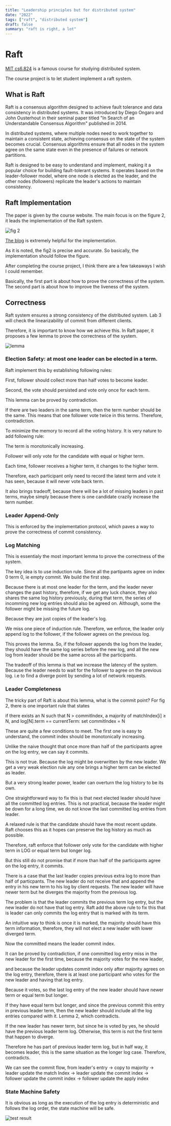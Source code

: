 ```yaml
---
title: "Leadership principles but for distributed system"
date: "2022"
tags: ["raft", "distributed system"]
draft: false
summary: "raft is right, a lot"
---
```


# Raft

[MIT cs6.824](https://pdos.csail.mit.edu/6.824/general.html) is a famous course for studying distributed system.

The course project is to let student implement a raft system.

## What is Raft

Raft is a consensus algorithm designed to achieve fault tolerance and data consistency in distributed systems. It was introduced by Diego Ongaro and John Ousterhout in their seminal paper titled "In Search of an Understandable Consensus Algorithm" published in 2014.

In distributed systems, where multiple nodes need to work together to maintain a consistent state, achieving consensus on the state of the system becomes crucial. Consensus algorithms ensure that all nodes in the system agree on the same state even in the presence of failures or network partitions.

Raft is designed to be easy to understand and implement, making it a popular choice for building fault-tolerant systems. It operates based on the leader-follower model, where one node is elected as the leader, and the other nodes (followers) replicate the leader's actions to maintain consistency.

## Raft Implementation

The paper is given by the course website. The main focus is on the figure 2, it leads the implementation of the Raft system.

![fig 2](/static/images/raft/fig2.png)

[The blog](https://thesquareplanet.com/blog/students-guide-to-raft/) is extremely helpful for the implementation.

As it is noted, the fig2 is precise and accurate. So basically, the implementation should follow the figure.

After completing the course project, I think there are a few takeaways I wish I could remember.

Basically, the first part is about how to prove the correctness of the system. The second part is about how to improve the liveness of the system.

## Correctness

Raft system ensures a strong consistency of the distributed system. Lab 3 will check the linearizability of commit from different clients.

Therefore, it is important to know how we achieve this. In Raft paper, it proposes a few lemma to prove the correctness of the system.

![lemma](/static/images/raft/correctness.png)

### Election Safety: at most one leader can be elected in a term.

Raft implement this by establishing following rules:

First, follower should collect more than half votes to become leader.

Second, the vote should persisted and vote only once for each term.

This lemma can be proved by contradiction.

If there are two leaders in the same term, then the term number should be the same. This means that one follower vote twice in this terms. Therefore, contradiction.

To minimize the memory to record all the voting history. It is very nature to add following rule:

The term is monotonically increasing.

Follower will only vote for the candidate with equal or higher term.

Each time, follower receives a higher term, it changes to the higher term.

Therefore, each participant only need to record the latest term and vote it has seen, because it will never vote back term.

It also brings tradeoff, because there will be a lot of missing leaders in past terms, maybe simply because there is one candidate crazily increase the term number.

### Leader Append-Only

This is enforced by the implementation protocol, which paves a way to prove the correctness of commit consistency.

### Log Matching

This is essentialy the most important lemma to prove the correctness of the system.

The key idea is to use induction rule. Since all the partipants agree on index 0 term 0, ie empty commit. We build the first step.

Because there is at most one leader for the term, and the leader never changes the past history, therefore, if we get any luck chance, they also shares the same log history previously, during that term, the series of incomming new log entries should also be agreed on. Although, some the follower might be missing the future log.

Because they are just copies of the leader's log.

We miss one piece of induction rule. Therefore, we enforce, the leader only append log to the follower, if the follower agrees on the previous log.

This proves the lemma. So, if the follower appends the log from the leader, they should have the same log series before the new log, and all the new log from leader should be the same across all the participants.

The tradeoff of this lemma is that we increase the latency of the system. Because the leader needs to wait for the follower to agree on the previous log. i.e to find a diverge point by sending a lot of network requests.

### Leader Completeness

The tricky part of Raft is about this lemma, what is the commit point? For fig 2, there is one important rule that states

if there exists an N such that N > commitIndex, a majority of matchIndex[i] ≥ N, and log[N].term == currentTerm: set commitIndex = N

These are quite a few conditions to meet. The first one is easy to understand, the commit index should be monotonically increasing.

Unlike the naive thought that once more than half of the participants agree on the log entry, we can say it commits.

This is not true. Because the log might be overwritten by the new leader. We get a very weak election rule any one brings a higher term can be elected as leader.

But a very strong leader power, leader can overturn the log history to be its own.

One straightforward way to fix this is that next elected leader should have all the committed log entries. This is not practical, because the leader might be down for a long time, we do not know the last committed log entries from leader.

A relaxed rule is that the candidate should have the most recent update. Raft chooses this as it hopes can preserve the log history as much as possible.

Therefore, raft enforce that follower only vote for the candidate with higher term in LOG or equal term but longer log.

But this still do not promise that if more than half of the participants agree on the log entry, it commits.

There is a case that the last leader copies previous extra log to more than half of particpants. The new leader do not receive that and append the entry in his new term to his log by client requests. The new leader will have newer term but he diverges the majority from the previous log.

The problem is that the leader commits the previous term log entry, but the new leader do not have that log entry. Raft add the above rule to fix this that is leader can only commits the log entry that is marked with its term.

An intuitive way to think is once it is marked, the majority should have this term information, therefore, they will not elect a new leader with lower diverged term.

Now the committed means the leader commit index.

It can be proved by contradiction, if one committed log entry miss in the new leader for the first time, because the majority votes for the new leader,

and because the leader updates commit index only after majority agrees on the log entry, therefore, there is at least one participant who votes for the new leader and having that log entry.

Because it votes, so the last log entry of the new leader should have newer term or equal term but longer.

If they have equal term but longer, and since the previous commit this entry in previous leader term, then the new leader should include all the log entries compared with it. Lemma 2, which contradicts.

If the new leader has newer term, but since he is voted by yes, he should have the previous leader term log. Otherwise, this term is not the first term that happen to diverge.

Therefore he has part of previous leader term log, but in half way, it becomes leader, this is the same situation as the longer log case. Therefore, contradicts.

We can see the commit flow, from leader's entry -> copy to majority -> leader update the match Index -> leader update the commit index -> follower update the commit index -> follower update the apply index

### State Machine Safety

It is obvious as long as the execution of the log entry is deterministic and follows the log order, the state machine will be safe.

![test result](/static/images/raft/result.png)
